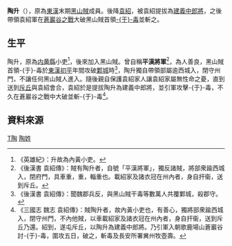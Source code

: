 '''陶升'''（{{bd|?年||?年|catIdx=C}}），原為[[東漢|東漢]]末期[[黑山賊|黑山賊]]成員。後降[[袁紹|袁紹]]，被袁紹提拔為[[建義中郎將|建義中郎將]]，之後帶領袁紹軍在[[蒼巖谷之戰|蒼巖谷之戰]]大破黑山賊首領[[于毒|-{于}-毒]]並斬之。

==生平==
陶升，原為[[内黄縣|内黄縣]]小吏<ref>《英雄紀》：升故為內黃小吏。</ref>，後來加入黑山賊。曾自稱'''平漢將軍'''<ref>《後漢書 袁紹傳》：賊有陶升者，自號「平漢將軍」，獨反諸賊，將部衆踰西城入，閉府門，具車重，重，輜重也。載紹家及諸衣冠在州內者，身自扞衞，送到斥丘。</ref>，為人善良，黑山賊首領-{于}-毒於[[東漢|東漢]][[初平_(年号)|初平]]年間攻破[[鄴城|鄴城]]時<ref>《後漢書 袁紹傳》：聞魏郡兵反，與黑山賊干毒等數萬人共覆鄴城，殺郡守。</ref>，陶升獨自帶領部屬逾西城入，閉守州門，不讓任何黑山賊人進入。隨後親自保護袁紹家人讓袁紹家屬無性命之憂，直到送到[[斥丘|斥丘]]與袁紹會合，袁紹於是提拔陶升為建義中郎將，並引軍攻擊-{于}-毒，不久在蒼巖谷之戰中大破並斬-{于}-毒<ref>《三國志 魏志 袁紹傳》：賊陶升者，故內黃小吏也，有善心，獨將部衆踰西城入，閉守州門，不內他賊，以車載紹家及諸衣冠在州內者，身自扞衞，送到斥丘乃還。紹到，遂屯斥丘，以陶升為建義中郎將。乃引軍入朝歌鹿場山蒼巖谷討-{于}-毒，圍攻五日，破之，斬毒及長安所署兾州牧壺壽。
</ref>。
==資料來源==





[[Category:東漢軍事人物|T陶]]
[[Category:陶姓|陶姓]]